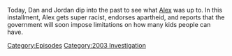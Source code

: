 {{DEFAULTSORT:
    #_EPISODE_0799:February 9, 2004
}}{{Episode
    | title           = February 9, 2004
    | caption         = Listen to this episode on [https://knowledgefight.libsyn.com/799-february-9-2004 Libsyn] [https://open.spotify.com/episode/6sbZfUygTehYoX7U2uciUv Spotify]
    | episodeNumber   = 799
    | length          = 01:12:39
    | airDate         = April 24, 2023
    | coverageDate    = February 9, 2004
    | episodeType     = [[:Category:2003 Investigation|2003 Investigation]]
    | appearance      = [[Cory Nethercott]], [[Vladimir Putin]], [[Paul Joseph Watson]], [[Donald Trump]]
    | previousEpisode = [[798: April 19, 2023]]
    | nextEpisode     = [[800: April 24, 2023]]
}}

{{Stub}}

Today, Dan and Jordan dip into the past to see what [[Alex Jones|Alex]] was up to.  In this installment, Alex gets super racist, endorses apartheid, and reports that the government will soon impose limitations on how many kids people can have.

[[Category:Episodes]]
[[Category:2003 Investigation]]

